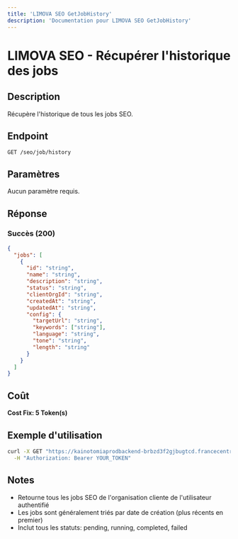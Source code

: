 ```yaml
---
title: 'LIMOVA SEO GetJobHistory'
description: 'Documentation pour LIMOVA SEO GetJobHistory'
---
```


# LIMOVA SEO - Récupérer l'historique des jobs

## Description
Récupère l'historique de tous les jobs SEO.

## Endpoint
```
GET /seo/job/history
```

## Paramètres
Aucun paramètre requis.

## Réponse

### Succès (200)
```json
{
  "jobs": [
    {
      "id": "string",
      "name": "string",
      "description": "string",
      "status": "string",
      "clientOrgId": "string",
      "createdAt": "string",
      "updatedAt": "string",
      "config": {
        "targetUrl": "string",
        "keywords": ["string"],
        "language": "string",
        "tone": "string",
        "length": "string"
      }
    }
  ]
}
```

## Coût
**Cost Fix: 5 Token(s)**

## Exemple d'utilisation

```bash
curl -X GET "https://kainotomiaprodbackend-brbzd3f2gjbugtcd.francecentral-01.azurewebsites.net/seo/job/history" \
  -H "Authorization: Bearer YOUR_TOKEN"
```

## Notes
- Retourne tous les jobs SEO de l'organisation cliente de l'utilisateur authentifié
- Les jobs sont généralement triés par date de création (plus récents en premier)
- Inclut tous les statuts: pending, running, completed, failed 
